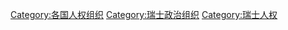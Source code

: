 [[Category:各国人权组织|Category:各国人权组织]]
[[Category:瑞士政治组织|Category:瑞士政治组织]]
[[Category:瑞士人权|Category:瑞士人权]]